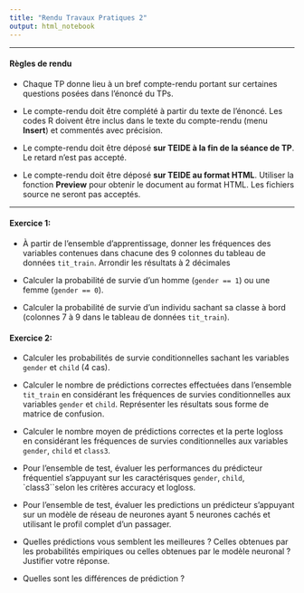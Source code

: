 ```yaml
---
title: "Rendu Travaux Pratiques 2"
output: html_notebook
---
```


** **

#### Règles de rendu

* Chaque TP donne lieu à un bref compte-rendu portant sur certaines questions posées dans l'énoncé du TPs.

* Le compte-rendu doit être complété à partir du texte de l'énoncé. Les codes R doivent être inclus dans le texte du compte-rendu (menu **Insert**) et commentés avec précision.

* Le compte-rendu doit être déposé **sur TEIDE à la fin de la séance de TP**. Le retard n'est pas accepté.

* Le compte-rendu doit être déposé **sur TEIDE au format HTML**. Utiliser la fonction **Preview** pour obtenir le document au format HTML. Les fichiers source ne seront pas acceptés.


** **


#### Exercice 1:  

*  À partir de l'ensemble d'apprentissage, donner les fréquences des variables contenues dans chacune des 9 colonnes du tableau de données `tit_train`.  Arrondir les résultats à 2 décimales

* Calculer la probabilité de survie d'un homme (`gender == 1`) ou une femme (`gender == 0`).

* Calculer la probabilité de survie d'un individu sachant sa classe à bord (colonnes 7 à 9 dans le tableau de données `tit_train`).

#### Exercice 2: 

* Calculer les probabilités de survie conditionnelles sachant les variables `gender` et `child` (4 cas).

* Calculer le nombre de prédictions correctes effectuées dans l'ensemble `tit_train` en considérant les fréquences de survies conditionnelles aux variables `gender` et `child`. Représenter les résultats sous forme de matrice de confusion.

* Calculer le nombre moyen de prédictions correctes et la perte logloss en considérant les fréquences de survies conditionnelles aux variables `gender`, `child` et `class3`.

* Pour l'ensemble de test, évaluer les performances du prédicteur fréquentiel s'appuyant sur les caractérisques `gender`, `child`, `class3``selon les critères accuracy et logloss.

* Pour l'ensemble de test, évaluer les predictions un prédicteur s'appuyant sur un modèle de réseau de neurones ayant 5 neurones cachés et utilisant le profil complet d'un passager.

* Quelles prédictions vous semblent les meilleures ? Celles obtenues par les probabilités empiriques ou celles obtenues par le modèle neuronal ? Justifier votre réponse. 

* Quelles sont les différences de prédiction ? 




